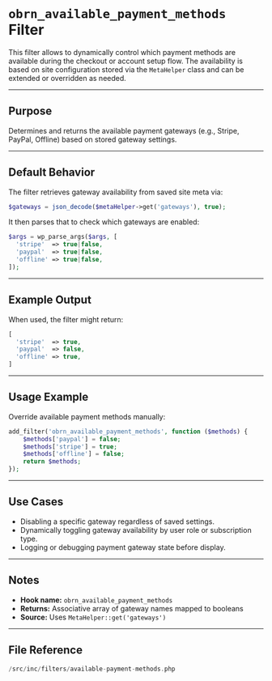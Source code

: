 # `obrn_available_payment_methods` Filter

This filter allows to dynamically control which payment methods are available during the checkout or account setup flow. The availability is based on site configuration stored via the `MetaHelper` class and can be extended or overridden as needed.

---

## Purpose

Determines and returns the available payment gateways (e.g., Stripe, PayPal, Offline) based on stored gateway settings.

---

## Default Behavior

The filter retrieves gateway availability from saved site meta via:

```php
$gateways = json_decode($metaHelper->get('gateways'), true);
```

It then parses that to check which gateways are enabled:

```php
$args = wp_parse_args($args, [
  'stripe'  => true|false,
  'paypal'  => true|false,
  'offline' => true|false,
]);
```

---

## Example Output

When used, the filter might return:

```php
[
  'stripe'  => true,
  'paypal'  => false,
  'offline' => true,
]
```

---

## Usage Example

Override available payment methods manually:

```php
add_filter('obrn_available_payment_methods', function ($methods) {
    $methods['paypal'] = false;
    $methods['stripe'] = true;
    $methods['offline'] = false;
    return $methods;
});
```

---

## Use Cases

-   Disabling a specific gateway regardless of saved settings.
-   Dynamically toggling gateway availability by user role or subscription type.
-   Logging or debugging payment gateway state before display.

---

## Notes

-   **Hook name:** `obrn_available_payment_methods`
-   **Returns:** Associative array of gateway names mapped to booleans
-   **Source:** Uses `MetaHelper::get('gateways')`

---

## File Reference

```php
/src/inc/filters/available-payment-methods.php
```
